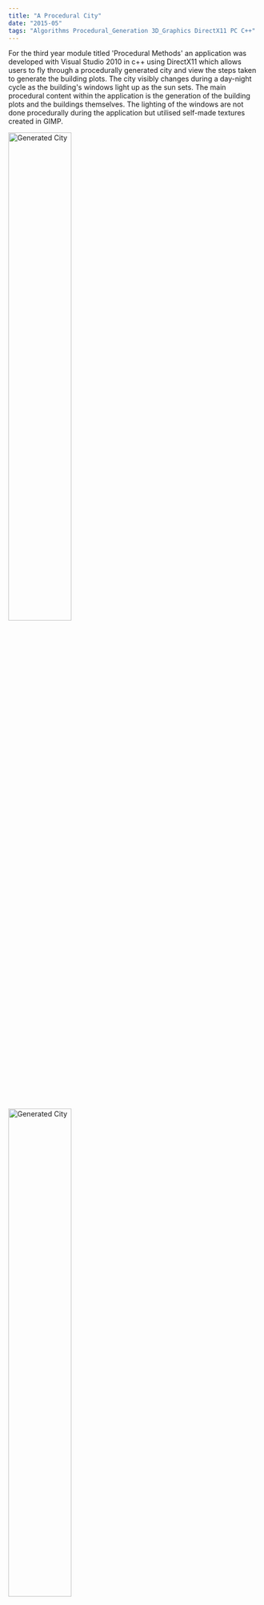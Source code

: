 ```yaml
---
title: "A Procedural City"
date: "2015-05"
tags: "Algorithms Procedural_Generation 3D_Graphics DirectX11 PC C++"
---
```


<ResponsiveIFrame aspect="4:3" src="https://www.youtube.com/embed/HQLa8YGWNwg"/>

For the third year module titled 'Procedural Methods' an application was developed with Visual Studio 2010 in c++ using DirectX11 which allows users to fly through a procedurally generated city and
view the steps taken to generate the building plots. The city visibly changes during a day-night cycle as the building's windows light up as the sun sets.
The main procedural content within the application is the generation of the building plots and the buildings themselves. The lighting of the windows are not done procedurally
during the application but utilised self-made textures created in GIMP.

<Image alt="Generated City" width="50%" maxWidth="400px" style={{margin:0}} src="/assets/projects/procedural-city/05.png"/>
<Image alt="Generated City" width="50%" maxWidth="400px" style={{margin:0}} src="/assets/projects/procedural-city/06.png"/>

## Generating the Building Plots
The first step to generating the city is generating the building plots. A city is split into districts, districts are split into blocks, and blocks are split into plots.
These plots provide the boundaries for the generated buildings.

<Image alt="Generating the Plots" maxWidth="800px" src="/assets/projects/procedural-city/plot_generation.gif"/>

The perimeter of the city is defined by a randomly sized quad. Voronoi points are placed inside the quad to create <a href="https://en.wikipedia.org/wiki/Voronoi_diagram" target="_blank">voronoi regions</a> which become the districts.
A city can have one, two or three focus points where buildings reach a peak height.
The voronoi points are strategically placed around these focus points with half of the points placed within a small circle around the focus points and the other half placed further away from the focus points.
The vertices of the voronoi regions are calculated using a half plane intersection algorithm from Mui (2001).
The algorithm uses the intersections of perpendicular bisectors between every voronoi point to locate the vertices.See Figure 1 for two examples of the generated districts.

<Image alt="Generated Districts" maxWidth="800px" src="/assets/projects/procedural-city/00.png" caption="Figure 1. Districts (voronoi regions)"/>

Once the vertices of each voronoi region has been calculated the districts can then be divided into blocks.
This is done by sweeping across a district in the direction of one randomly picked edge and splitting the district into blocks of varying widths.
These blocks are then swept along in the perpendicular direction, splitting them into smaller blocks of varying sizes.
The edges of the blocks are then brought inwards to make room for main roads between the blocks. If a block is now too small it is removed.
See Figure 2 for examples of the districts in Figure 1 split into blocks.

<Image alt="Generated Blocks" maxWidth="800px" src="/assets/projects/procedural-city/01.png" caption="Figure 2. Districts divided into blocks"/>

The blocks in each district are then split into long plots of equal width by sweeping across them in the same direction used to sweep across the district.
This keeps all of the plots edges within a district parallel. The long plots are then swept across in the perpendicular direction to create smaller plots of equal width.
At the end of a sweep if there is not enough space left to divide a district/block into another block/plot then the final block/plot is left as a larger block/plot.
The edges of the plots are then brought inwards by half the width of the roads. This widens the width of the main roads between the blocks as well as creating roads between the plots.
This provides a distinction between major and minor roads. See Figure 3 for examples of the blocks in Figure 2 split into plots.

<Image alt="Generated Plots" maxWidth="800px" src="/assets/projects/procedural-city/02.png" caption="Figure 3. Blocks divided into plots"/>

## Generating the Buildings
### Number of Storeys
The height of a building is defined as a number of storeys.
Buildings are assigned a height between fifty and ninety storeys with one in five buildings being assigned a height between ninety and one hundred and ten storeys.
The height is then reduced based on the distance from the building plot to the nearest focus point.

### Building Colour
All buildings above sixty storeys are a shade of grey. Buildings below sixty storeys have a two in three chance of being a shade of grey.
The remaining buildings above thirty storeys will be a sandy colour.
The remaining buildings below thirty storeys have a two in three chance of being a sandy colour otherwise there is a fifty percent chance they will be either a shade of red or a shade of yellow.

### Triangular Building Plots
On a plot with three vertices buildings are constructed by extruding the plot upwards to the height of the building.
Two in Three roofs are left flat while the remainder can be slopped in one of two ways.
The first method staggers the height of the vertices of the roof by raising one by an eighth the height of the building and another by a quarter.
The second method raises two vertices of the roof by a quarter the height of the building.

### Quadrilateral and Other Polygonal Building Plots
On plots with four or more vertices buildings can be constructed in two ways.
The first method extrudes the plot upwards to the height of the building and leaves it with a flat roof. The second method splits the building into multiple segments of equal heights.
The plot is extruded upwards to a fraction of the buildings height. A new segment is placed on top with the vertices of its base brought inwards and then extruded upwards again.
New segments are added until the top of the building has been reached. The number of segments in a building is random and dependant on the height of the building.
If an extruded segment is too narrow it is removed and the previous segment is extruded to the top of the building. See Figure 4 for examples of buildings placed on the plots from Figure 3.

<Image alt="Generated Buildings" maxWidth="800px" src="/assets/projects/procedural-city/03.png" caption="Figure 4. Buildings on the plots"/>

### Windows
There are four types of window textures which are randomly assigned to buildings based on the height of the buildings. See Figure 5 for examples of the different window types.
Each texture is a grid of 64 by 64 windows. A large number of windows per texture hides the pattern of the lit windows since the walls of buildings do not have the same uv texture coordinate starting position.
All four textures have slightly different sized windows with one containing crossed windows. The red channel of the textures is used to define whether it is a window or a wall.
If the red channel is zero then the building receives its own wall colour. During the day all windows are given a standard colour.
During the night the colour of the windows are lit up based on the value in the green channel. The brighter the green channel the brighter the light in the window will be.
The blue channel is used to determine when the light in the window will turn on. This enables the lights to turn on gradually as the day-night cycle progresses.
See Figure 6 for an example of the widows being lit up as the sun sets.

<Image alt="Window Texture" width="25%" maxWidth="256px" src="/assets/projects/procedural-city/window_texture_0.png"/>
<Image alt="Window Texture" width="25%" maxWidth="256px" src="/assets/projects/procedural-city/window_texture_1.png"/>
<Image alt="Window Texture" width="25%" maxWidth="256px" src="/assets/projects/procedural-city/window_texture_2.png"/>
<Image alt="Window Texture" width="25%" maxWidth="256px" src="/assets/projects/procedural-city/window_texture_3.png" caption="Figure 5. Four different window texture types"/>
<br/>
<Image alt="Windows Lighting Up" maxWidth="800px" src="/assets/projects/procedural-city/04.png" caption="Figure 6. Windows lighting up at night"/>

#### References
Miu, A. 2001. Voronoi Diagrams. [online]. Massachusetts Institute of Technology. Available from: <a href="https://www.nms.lcs.mit.edu/~aklmiu/6.838/L7.ppt" target="_blank">nms.lcs.mit.edu/~aklmiu/6.838/L7.ppt</a> [Accessed 24 July 2015].